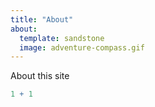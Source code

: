 ```yaml
---
title: "About"
about:
  template: sandstone
  image: adventure-compass.gif
---
```


About this site

```r
1 + 1
```
